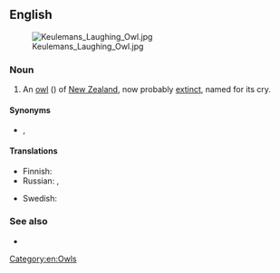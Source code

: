 ==English==
[[Image:Keulemans Laughing Owl.jpg|thumb]]

===Noun===
{{en-noun}}

# An [[owl]] ({{taxlink|Sceloglaux albifacies|species|noshow=1}}) of [[New Zealand]], now probably [[extinct]], named for its cry.

====Synonyms====
* {{l|en|whekau}}, {{l|en|white-faced owl}}

====Translations====
{{trans-top|''Sceloglaux albifacies''}}
* Finnish: {{t+|fi|kirkupöllö}}
* Russian: {{t|ru|смею́щаяся сова́|f}}, {{t|ru|новозела́ндская сова́-хохоту́нья|f}}
{{trans-mid}}
* Swedish: {{t|sv|skrattuggla|c}}
{{trans-bottom}}

===See also===
* {{projectlink|wikipedia}}

[[Category:en:Owls]]